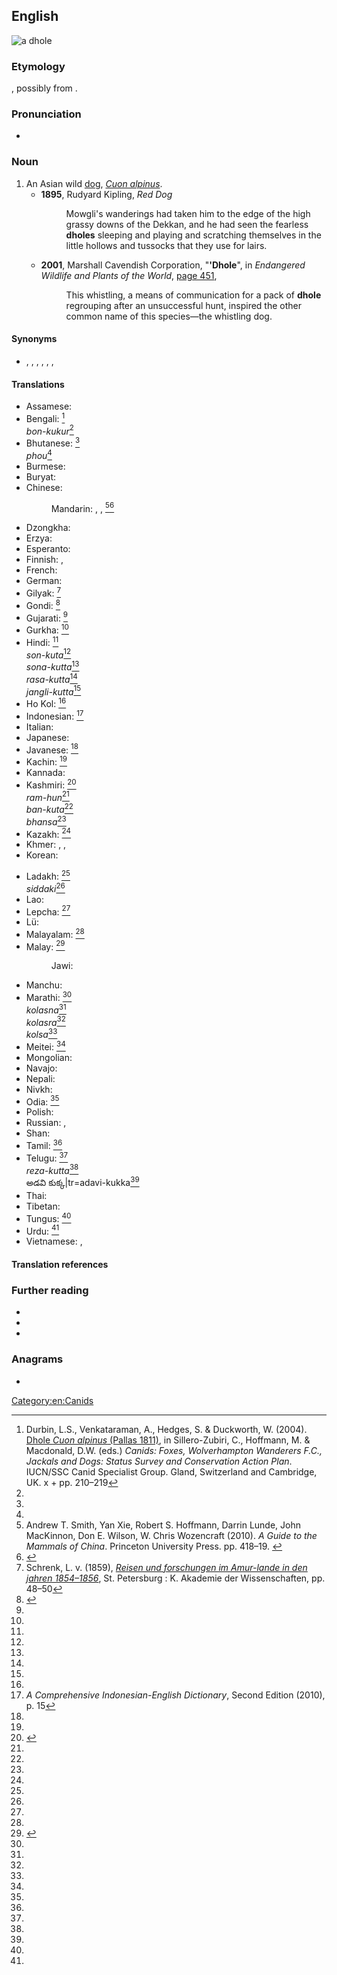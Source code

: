 {{also|d-hole}}
==English==
[[File:Cuon.alpinus-cut.jpg|thumb|a dhole]]
{{rfc|en}}
===Etymology===
{{unk|en}}, possibly from {{etyl|kn|en}} {{m|kn|ತೋಳ||wolf}}.

===Pronunciation===
* {{IPA|/doʊl/|lang=en}}

===Noun===
{{en-noun|s|dhole}}

# An Asian wild [[dog]], ''[[Cuon alpinus]]''.
#* '''1895''', Rudyard Kipling, ''Red Dog''
#*: Mowgli's wanderings had taken him to the edge of the high grassy downs of the Dekkan, and he had seen the fearless '''dholes''' sleeping and playing and scratching themselves in the little hollows and tussocks that they use for lairs.
#* '''2001''', Marshall Cavendish Corporation, "''''Dhole'''", in ''Endangered Wildlife and Plants of the World'', [http://books.google.com/books?id=jTMY7Fp01zcC&pg=PA451&dq=%22dhole|dholes%22&hl=en&ei=zOBMTs2ZDIHEmAWY_8nFBg&sa=X&oi=book_result&ct=result&resnum=2&ved=0CC4Q6AEwAQ#v=onepage&q=%22dhole|dholes%22&f=false page 451],
#*: This whistling, a means of communication for a pack of '''dhole''' regrouping after an unsuccessful hunt, inspired the other common name of this species—the whistling dog.

====Synonyms====
* {{sense|Cuon alpinus}} {{l|en|Asian wild dog}}, {{vern|Indian wild dog}}, {{vern|whistling dog}}, {{l|en|red wolf}}, {{l|en|red dog}}, {{l|en|mountain wolf}}, {{l|en|kholsun}}

====Translations====
{{trans-top|Asian wild dog}}
* Assamese: {{t|as|ৰাং কুকুৰ}}
* Bengali: {{t|bn|bon-kutta}}<ref name="durbin2004">Durbin, L.S., Venkataraman, A., Hedges, S. & Duckworth, W. (2004). [http://www.carnivoreconservation.org/files/actionplans/canids.pdf Dhole ''Cuon alpinus'' (Pallas 1811)], in Sillero-Zubiri, C., Hoffmann, M. & Macdonald, D.W. (eds.) ''Canids: Foxes, Wolverhampton Wanderers F.C., Jackals and Dogs: Status Survey and Conservation Action Plan''. IUCN/SSC Canid Specialist Group. Gland, Switzerland and Cambridge, UK. x + pp. 210–219</ref><br/>''bon-kukur''<ref name="durbin2004"/>
* Bhutanese: {{t|und||tr=phara}}<ref name="durbin2004"/><br/>''phou''<ref name="durbin2004"/>
* Burmese: {{t+|my|တောခွေး}}
* Buryat: {{t|bua|зурби}}
* Chinese:
*: Mandarin: {{t+|cmn|豺|tr=chái}}, {{t+|cmn|豺狼|tr=cháiláng}}, {{t|cmn|豺蜀|tr=cháishǔ}}<ref name="smith2010">Andrew T. Smith, Yan Xie, Robert S. Hoffmann, Darrin Lunde, John MacKinnon, Don E. Wilson, W. Chris Wozencraft (2010). ''A Guide to the Mammals of China''. Princeton University Press. pp. 418–19. {{ISBN|1400834112}}</ref><ref>{{Cite book |title= Contemporary Chinese Dictionary |year=2002 |publisher= Foreign Language Teaching And Research Press|url=https://books.google.com/books?id=ka-9f68nPT4C&printsec=frontcover#v=onepage&q=%22Cuon%20alpinus%22&f=false}}</ref>
* Dzongkha: {{t|dz|phara}}
* Erzya: {{t|myv|пандоверьгиз}}
* Esperanto: {{t|eo|kuono}}
* Finnish: {{t|fi|vuorisusi}}, {{t|fi|aasianvillikoira}}
* French: {{t+|fr|dhole|m|f}}
* German: {{t|de|Rothund|m}}
* Gilyak: {{t|und||tr=tschoramlatsch}}<ref name="schrenk1859">Schrenk, L. v. (1859), [https://archive.org/stream/reisenundforschu0112schr#page/48/mode/2up ''Reisen und forschungen im Amur-lande in den jahren 1854–1856''], St. Petersburg : K. Akademie der Wissenschaften, pp. 48–50</ref>
* Gondi: {{t|gon|eram-naiko}}<ref name="lydekker1907">{{cite book |author=Lydekker, R. |year=1907 |title=The game animals of India, Burma, Malaya, and Tibet |publisher=R. Ward Limited |location=London |url=https://archive.org/stream/gameanimalsofind00lyde#page/360/mode/2up}}</ref>
* Gujarati: {{t|und|કુત્ર|tr=kutra}}<ref name="durbin2004"/>
* Gurkha: {{t|und||tr=ban-kukur}}<ref name="durbin2004"/>
* Hindi: {{t|und||tr=adivi-kutta}}<ref name="durbin2004"/><br/>''son-kuta''<ref name="durbin2004"/><br/>''sona-kutta''<ref name="durbin2004"/><br/>''rasa-kutta''<ref name="durbin2004"/><br/>''jangli-kutta''<ref name="lydekker1907"/>
* Ho Kol: {{t|und||tr=tani}}<ref name="lydekker1907"/>
* Indonesian: {{t+|id|ajak}}<ref>''A Comprehensive Indonesian-English Dictionary'', Second Edition (2010), p. 15</ref>
* Italian: {{t|it|cuon alpino}}
* Japanese: {{t+|ja|ドール|tr=dōru}}
* Javanese: {{t|und||tr=asu alas}}<ref name="durbin2004"/>
* Kachin: {{t|und||tr=kyi-kwa-lam}}<ref name="durbin2004"/>
* Kannada: {{t|und||tr=kadu nai<ref name="durbin2004"/><br/>''korku''<ref name="durbin2004"/><br/>''bun-seeta''<ref name="durbin2004"/> 'Kennai(ಕೆನ್ನಾಯಿ)''<ref name="durbin2004"/><br/>'}}
* Kashmiri: {{t|und||tr=jangli-kuta}}<ref name=Darrah>{{Cite book |title= Sport In The Highlands Of Kashmir|author=Henry Zouch Darrah |year=1898 |publisher= R. Ward}}</ref><br/>''ram-hun''<ref name="durbin2004"/><br/>''ban-kuta''<ref name="durbin2004"/><br/>''bhansa''<ref name="durbin2004"/>
* Kazakh:  {{t|und|Чуе|tr=chue}}<ref name="durbin2004"/>
* Khmer: {{t|km|ឆ្កែចចក}}, {{t+|km|ឆ្កែព្រៃ}}, {{t+|km|ចចក}}
* Korean: {{t+|ko|승냥이}}
{{trans-mid}}
* Ladakh: {{t|und||tr=farra}}<ref name="durbin2004"/><br/>''siddaki''<ref name="lydekker1907"/>
* Lao: {{t|lo|ໝາໃນ}}
* Lepcha: {{t|und||tr=sa-tun}}<ref name="durbin2004"/>
* Lü: {{t-needed|khb}}
* Malayalam: {{t|und||tr=vatai-karau}}<ref name="lydekker1907"/>
* Malay: {{t|ms|anjing hutan}}<ref name=Collins>{{Cite book |title= Collins Malay-English Dictionary|author=Abdul Rahman bin Yusop |year=1964 |publisher= Collins Sons & Co. |location= Great Britain}}</ref>
*: Jawi: {{t|ms|انجيڠ هوتن|sc=Arab}}
* Manchu: {{t-needed|mnc}}
* Marathi: {{t|und||tr=kolsun}}<ref name="durbin2004"/><br/>''kolasna''<ref name="lydekker1907"/><br/>''kolasra''<ref name="lydekker1907"/><br/>''kolsa''<ref name="lydekker1907"/>
* Meitei: {{t|und||tr=huithou}}<ref name="durbin2004"/>
* Mongolian: {{t|mn|дшергул}}
* Navajo: {{t|nv|Náátsʼózídę́ę́ʼ mąʼiiłchííʼ}}
* Nepali: {{t-needed|ne}}
* Nivkh: {{t|niv|чорамлач}}
* Odia: {{t|und||tr=balia kukura}}<ref name="durbin2004"/>
* Polish: {{t+|pl|cyjon|m}}
* Russian: {{t|ru|[[кра́сный]] [[волк]]|m}}, {{t|ru|[[дикий|ди́кая]] [[соба́ка]]|m}}
* Shan: {{t-needed|shn}}
* Tamil: {{t|und|செந்நாய்|tr=chen naai}}<ref name="durbin2004"/>
* Telugu: {{t|und|రేచు కుక్క|tr=rechu kukka}}<ref name="durbin2004"/><br/>''reza-kutta''<ref name="lydekker1907"/><br/>అడవి కుక్క|tr=adavi-kukka<ref name="lydekker1907"/>
* Thai: {{t+|th|หมาใน}}
* Tibetan: {{t-needed|bo}}
* Tungus: {{t|und|Дергил|tr=dzergil}}<ref name="durbin2004"/>
* Urdu: {{t|und||tr=jangli kutta}}<ref name="durbin2004"/>
* Vietnamese: {{t|vi|chó rừng}}, {{t|vi|chó sói lửa}}
{{trans-bottom}}

====Translation references====
<references/>

===Further reading===
* {{pedia}}
* {{specieslite|Cuon alpinus}}
* {{comcatlite|Cuon alpinus}}

===Anagrams===
* {{anagrams|en|Hodel|holde|holed}}

[[Category:en:Canids]]